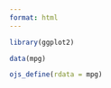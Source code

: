 ```yaml
---
format: html
---
```

```r
library(ggplot2)

data(mpg)

ojs_define(rdata = mpg)
```


```ojs

```